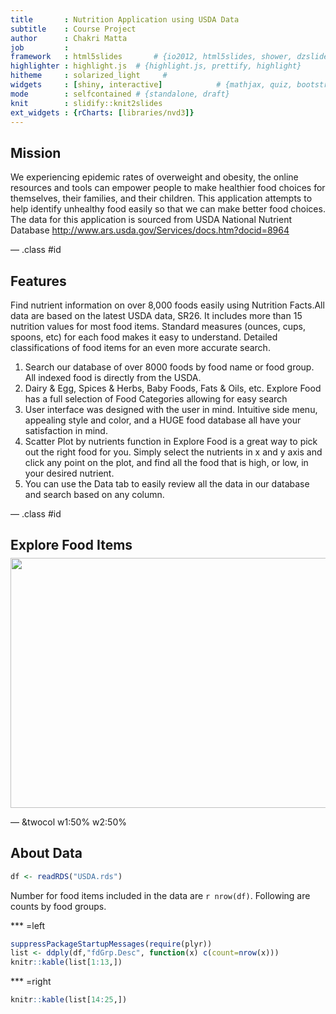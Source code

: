 ```yaml
---
title       : Nutrition Application using USDA Data
subtitle    : Course Project
author      : Chakri Matta
job         : 
framework   : html5slides       # {io2012, html5slides, shower, dzslides, ...}
highlighter : highlight.js  # {highlight.js, prettify, highlight}
hitheme     : solarized_light     # 
widgets     : [shiny, interactive]            # {mathjax, quiz, bootstrap}
mode        : selfcontained # {standalone, draft}
knit        : slidify::knit2slides
ext_widgets : {rCharts: [libraries/nvd3]}
---
```


## Mission


We experiencing epidemic rates of overweight and obesity, the online resources and tools can empower people to make healthier food choices for themselves, their families, and their children. This application attempts to help identify unhealthy food easily so that we can make better food choices. The data for this application is sourced from USDA National Nutrient Database <http://www.ars.usda.gov/Services/docs.htm?docid=8964>

--- .class #id 

## Features

Find nutrient information on over 8,000 foods easily using Nutrition Facts.All data are based on the latest USDA data, SR26. It includes more than 15 nutrition values for most food items. Standard measures (ounces, cups, spoons, etc) for each food makes it easy to understand. Detailed classifications of food items for an even more accurate search.

1. Search our database of over 8000 foods by food name or food group. All indexed food is directly from the USDA.
2. Dairy & Egg, Spices & Herbs, Baby Foods, Fats & Oils, etc. Explore Food has a full selection of Food Categories allowing for easy search
3. User interface was designed with the user in mind. Intuitive side menu, appealing style and color, and a HUGE food database all have your satisfaction in mind.
4. Scatter Plot by nutrients function in Explore Food is a great way to pick out the right food for you. Simply select the nutrients in x and y axis and click any point on the plot, and find all the food that is high, or low, in your desired nutrient.
5. You can use the Data tab to easily review all the data in our database and search based on any column.


--- .class #id 


## Explore Food Items

<img style='margin-top: -10px' class="center" src='assets/img/ExploreFood.jpg' width=960px height=400px></img> 

--- &twocol w1:50% w2:50% 


## About Data

```r
df <- readRDS("USDA.rds")
```
Number for food items included in the data are `r nrow(df)`.
Following are counts by food groups.

*** =left
```r
suppressPackageStartupMessages(require(plyr))
list <- ddply(df,"fdGrp.Desc", function(x) c(count=nrow(x)))
knitr::kable(list[1:13,])
```

*** =right
```r
knitr::kable(list[14:25,])
```


